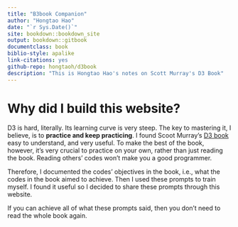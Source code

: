 ```yaml
--- 
title: "B3book Companion"
author: "Hongtao Hao"
date: "`r Sys.Date()`"
site: bookdown::bookdown_site
output: bookdown::gitbook
documentclass: book
biblio-style: apalike
link-citations: yes
github-repo: hongtaoh/d3book
description: "This is Hongtao Hao's notes on Scott Murray's D3 Book"
---
```


# Why did I build this website?{-}

D3 is hard, literally. Its learning curve is very steep. The key to mastering it, I believe, is to **practice and keep practicing**. I found Scoot Murray's [D3 book](https://alignedleft.com/work/d3-book-2e) easy to understand, and very useful. To make the best of the book, however, it's very crucial to practice on your own, rather than just reading the book. Reading others' codes won't make you a good programmer. 

Therefore, I documented the codes' objectives in the book, i.e., what the codes in the book aimed to achieve. Then I used these prompts to train myself. I found it useful so I decided to share these prompts through this website.

If you can achieve all of what these prompts said, then you don't need to read the whole book again. 

